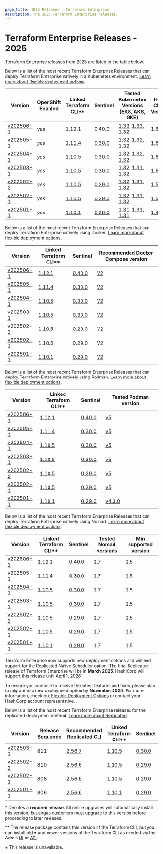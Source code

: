 ```yaml
---
page_title: 2025 Releases - Terraform Enterprise
description: The 2025 Terraform Enterprise releases.
---
```


# Terraform Enterprise Releases - 2025

Terraform Enterprise releases from 2025 are listed in the table below.


<Tabs>
  <Tab heading="Kubernetes">

Below is a list of the most recent Terraform Enterprise Releases that can deploy Terraform Enterprise natively in a Kubernetes environment. [Learn more about flexible deployment options](/terraform/enterprise/deploy/).

| Version           | OpenShift Enabled | Linked <br />Terraform CLI\**                                     | Sentinel                                                                    | Tested Kubernetes Versions (EKS, AKS, GKE) | Helm Chart Version |
| ----------------- | --- |------------------------------------------------------------------- | --------------------------------------------------------------------------- | ------------------------------ | ------------------ |
| [v202506-1](/terraform/enterprise/releases/2025/v202506-1)   | *yes* | [1.12.1](https://github.com/hashicorp/terraform/releases/tag/v1.12.1) | [0.40.0](https://developer.hashicorp.com/sentinel/docs/changelog#0-40-0-may-12-2025)  |  [1.33](https://docs.aws.amazon.com/eks/latest/userguide/kubernetes-versions.html), [1.33](https://learn.microsoft.com/en-us/azure/aks/supported-kubernetes-versions?tabs=azure-cli#aks-kubernetes-release-calendar), [1.32](https://cloud.google.com/kubernetes-engine/docs/release-notes)                  | [1.6.3](https://github.com/hashicorp/terraform-enterprise-helm/releases/tag/v1.6.3)       |
| [v202505-1](/terraform/enterprise/releases/2025/v202505-1)   | *yes* | [1.11.4](https://github.com/hashicorp/terraform/releases/tag/v1.11.4) | [0.30.0](https://developer.hashicorp.com/sentinel/docs/changelog#0-30-0-february-17-2025)  |  [1.32](https://docs.aws.amazon.com/eks/latest/userguide/kubernetes-versions.html), [1.32](https://learn.microsoft.com/en-us/azure/aks/supported-kubernetes-versions?tabs=azure-cli#aks-kubernetes-release-calendar), [1.32](https://cloud.google.com/kubernetes-engine/docs/release-notes)                  | [1.6.2](https://github.com/hashicorp/terraform-enterprise-helm/releases/tag/v1.6.2)       |
| [v202504-1](/terraform/enterprise/releases/2025/v202504-1)   | *yes* | [1.10.5](https://github.com/hashicorp/terraform/releases/tag/v1.10.5) | [0.30.0](https://developer.hashicorp.com/sentinel/docs/changelog#0-30-0-february-17-2025)  |  [1.32](https://docs.aws.amazon.com/eks/latest/userguide/kubernetes-versions.html), [1.32](https://learn.microsoft.com/en-us/azure/aks/supported-kubernetes-versions?tabs=azure-cli#aks-kubernetes-release-calendar), [1.32](https://cloud.google.com/kubernetes-engine/docs/release-notes)                  | [1.6.1](https://github.com/hashicorp/terraform-enterprise-helm/releases/tag/v1.6.1)       |
| [v202503-1](/terraform/enterprise/releases/2025/v202503-1)   | *yes* | [1.10.5](https://github.com/hashicorp/terraform/releases/tag/v1.10.5) | [0.30.0](https://developer.hashicorp.com/sentinel/docs/changelog#0-30-0-february-17-2025)  |  [1.32](https://docs.aws.amazon.com/eks/latest/userguide/kubernetes-versions.html), [1.31](https://learn.microsoft.com/en-us/azure/aks/supported-kubernetes-versions?tabs=azure-cli#aks-kubernetes-release-calendar), [1.32](https://cloud.google.com/kubernetes-engine/docs/release-notes)                  | [1.6.0](https://github.com/hashicorp/terraform-enterprise-helm/releases/tag/v1.6.0)       |
| [v202502-2](/terraform/enterprise/releases/2025/v202502-2)   | *yes* | [1.10.5](https://github.com/hashicorp/terraform/releases/tag/v1.10.5) | [0.29.0](https://developer.hashicorp.com/sentinel/docs/changelog#0-29-0-november-26-2024)  |  [1.32](https://docs.aws.amazon.com/eks/latest/userguide/kubernetes-versions.html), [1.31](https://learn.microsoft.com/en-us/azure/aks/supported-kubernetes-versions?tabs=azure-cli#aks-kubernetes-release-calendar), [1.32](https://cloud.google.com/kubernetes-engine/docs/release-notes)                  | [1.5.0](https://github.com/hashicorp/terraform-enterprise-helm/releases/tag/v1.5.0)       |
| [v202502-1](/terraform/enterprise/releases/2025/v202502-1)   | *yes* | [1.10.5](https://github.com/hashicorp/terraform/releases/tag/v1.10.5) | [0.29.0](https://developer.hashicorp.com/sentinel/docs/changelog#0-29-0-november-26-2024)  |  [1.32](https://docs.aws.amazon.com/eks/latest/userguide/kubernetes-versions.html), [1.31](https://learn.microsoft.com/en-us/azure/aks/supported-kubernetes-versions?tabs=azure-cli#aks-kubernetes-release-calendar), [1.32](https://cloud.google.com/kubernetes-engine/docs/release-notes)                  | [1.5.0](https://github.com/hashicorp/terraform-enterprise-helm/releases/tag/v1.5.0)       |
| [v202501-1](/terraform/enterprise/releases/2025/v202501-1)   | *yes* | [1.10.1](https://github.com/hashicorp/terraform/releases/tag/v1.10.1) | [0.29.0](https://developer.hashicorp.com/sentinel/docs/changelog#0-29-0-november-26-2024)  |  [1.31](https://docs.aws.amazon.com/eks/latest/userguide/kubernetes-versions.html), [1.31](https://learn.microsoft.com/en-us/azure/aks/supported-kubernetes-versions?tabs=azure-cli#aks-kubernetes-release-calendar), [1.31](https://cloud.google.com/kubernetes-engine/docs/release-notes)                  | [1.4.0](https://github.com/hashicorp/terraform-enterprise-helm/releases/tag/v1.4.0)       |


  </Tab>
  <Tab heading="Docker">

Below is a list of the most recent Terraform Enterprise Releases that can deploy Terraform Enterprise natively using Docker. [Learn more about flexible deployment options](/terraform/enterprise/deploy/).

| Version           | Linked <br />Terraform CLI\**                                     | Sentinel                                                                    | Recommended Docker Compose version |
| ----------------- | ------------------------------------------------------------------- | --------------------------------------------------------------------------- | ---------------------------------- |
| [v202506-1](/terraform/enterprise/releases/2025/v202506-1)   | [1.12.1](https://github.com/hashicorp/terraform/releases/tag/v1.12.1) | [0.40.0](https://developer.hashicorp.com/sentinel/docs/changelog#0-40-0-may-12-2025)  | [V2](https://docs.docker.com/compose/migrate/)                       |
| [v202505-1](/terraform/enterprise/releases/2025/v202505-1)   | [1.11.4](https://github.com/hashicorp/terraform/releases/tag/v1.11.4) | [0.30.0](https://developer.hashicorp.com/sentinel/docs/changelog#0-30-0-february-17-2025)  | [V2](https://docs.docker.com/compose/migrate/)                       |
| [v202504-1](/terraform/enterprise/releases/2025/v202504-1)   | [1.10.5](https://github.com/hashicorp/terraform/releases/tag/v1.10.5) | [0.30.0](https://developer.hashicorp.com/sentinel/docs/changelog#0-30-0-february-17-2025)  | [V2](https://docs.docker.com/compose/migrate/)                       |
| [v202503-1](/terraform/enterprise/releases/2025/v202503-1)   | [1.10.5](https://github.com/hashicorp/terraform/releases/tag/v1.10.5) | [0.30.0](https://developer.hashicorp.com/sentinel/docs/changelog#0-30-0-february-17-2025)  | [V2](https://docs.docker.com/compose/migrate/)                       |
| [v202502-2](/terraform/enterprise/releases/2025/v202502-2)   | [1.10.5](https://github.com/hashicorp/terraform/releases/tag/v1.10.5) | [0.29.0](https://developer.hashicorp.com/sentinel/docs/changelog#0-29-0-november-26-2024)  | [V2](https://docs.docker.com/compose/migrate/) |
| [v202502-1](/terraform/enterprise/releases/2025/v202502-1)   | [1.10.5](https://github.com/hashicorp/terraform/releases/tag/v1.10.5) | [0.29.0](https://developer.hashicorp.com/sentinel/docs/changelog#0-29-0-november-26-2024)  | [V2](https://docs.docker.com/compose/migrate/) |
| [v202501-1](/terraform/enterprise/releases/2025/v202501-1)   | [1.10.1](https://github.com/hashicorp/terraform/releases/tag/v1.10.1) | [0.29.0](https://developer.hashicorp.com/sentinel/docs/changelog#0-29-0-november-26-2024)  | [V2](https://docs.docker.com/compose/migrate/) |


  </Tab>
  <Tab heading="Podman">

Below is a list of the most recent Terraform Enterprise Releases that can deploy Terraform Enterprise natively using Podman. [Learn more about flexible deployment options](/terraform/enterprise/deploy/).

| Version           | Linked <br />Terraform CLI\**                                     | Sentinel                                                                    | Tested Podman version |
| ----------------- | ------------------------------------------------------------------- | --------------------------------------------------------------------------- | ---------------------------------- |
| [v202506-1](/terraform/enterprise/releases/2025/v202506-1)   | [1.12.1](https://github.com/hashicorp/terraform/releases/tag/v1.12.1) | [0.40.0](https://developer.hashicorp.com/sentinel/docs/changelog#0-40-0-may-12-2025)  | [v5](https://github.com/containers/podman/releases/tag/v5.0.0)                       |
| [v202505-1](/terraform/enterprise/releases/2025/v202505-1)   | [1.11.4](https://github.com/hashicorp/terraform/releases/tag/v1.11.4) | [0.30.0](https://developer.hashicorp.com/sentinel/docs/changelog#0-30-0-february-17-2025)  | [v5](https://github.com/containers/podman/releases/tag/v5.0.0)                       |
| [v202504-1](/terraform/enterprise/releases/2025/v202504-1)   | [1.10.5](https://github.com/hashicorp/terraform/releases/tag/v1.10.5) | [0.30.0](https://developer.hashicorp.com/sentinel/docs/changelog#0-30-0-february-17-2025)  | [v5](https://github.com/containers/podman/releases/tag/v5.0.0)                       |
| [v202503-1](/terraform/enterprise/releases/2025/v202503-1)   | [1.10.5](https://github.com/hashicorp/terraform/releases/tag/v1.10.5) | [0.30.0](https://developer.hashicorp.com/sentinel/docs/changelog#0-30-0-february-17-2025)  | [v5](https://github.com/containers/podman/releases/tag/v5.0.0)                       |
| [v202502-2](/terraform/enterprise/releases/2025/v202502-2)   | [1.10.5](https://github.com/hashicorp/terraform/releases/tag/v1.10.5) | [0.29.0](https://developer.hashicorp.com/sentinel/docs/changelog#0-29-0-november-26-2024)  | [v5](https://github.com/containers/podman/releases/tag/v5.0.0)                       |
| [v202502-1](/terraform/enterprise/releases/2025/v202502-1)   | [1.10.5](https://github.com/hashicorp/terraform/releases/tag/v1.10.5) | [0.29.0](https://developer.hashicorp.com/sentinel/docs/changelog#0-29-0-november-26-2024)  | [v5](https://github.com/containers/podman/releases/tag/v5.0.0)                       |
| [v202501-1](/terraform/enterprise/releases/2025/v202501-1)   | [1.10.1](https://github.com/hashicorp/terraform/releases/tag/v1.10.1) | [0.29.0](https://developer.hashicorp.com/sentinel/docs/changelog#0-29-0-november-26-2024)  | [v4.3.0](https://podman.io/release/2022/10/22/podman-release-v4.3.0)                       |

  </Tab>
  <Tab heading="Nomad">

Below is a list of the most recent Terraform Enterprise Releases that can deploy Terraform Enterprise natively using Nomad. [Learn more about flexible deployment options](/terraform/enterprise/flexible-deployments/).

| Version           | Linked <br />Terraform CLI\**                                       | Sentinel                                                                    | Tested Nomad versions       | Min supported version |
| ----------------- | ------------------------------------------------------------------- | --------------------------------------------------------------------------- | --------------------------- | --------------------- |
| [v202506-1](/terraform/enterprise/releases/2025/v202506-1)   | [1.12.1](https://github.com/hashicorp/terraform/releases/tag/v1.12.1) | [0.40.0](https://developer.hashicorp.com/sentinel/docs/changelog#0-40-0-may-12-2025)  | 1.7 | 1.5 |
| [v202505-1](/terraform/enterprise/releases/2025/v202505-1)   | [1.11.4](https://github.com/hashicorp/terraform/releases/tag/v1.11.4) | [0.30.0](https://developer.hashicorp.com/sentinel/docs/changelog#0-30-0-february-17-2025)  | 1.7 | 1.5 |
| [v202504-1](/terraform/enterprise/releases/2025/v202504-1)   | [1.10.5](https://github.com/hashicorp/terraform/releases/tag/v1.10.5) | [0.30.0](https://developer.hashicorp.com/sentinel/docs/changelog#0-30-0-february-17-2025)  | 1.7 | 1.5 |
| [v202503-1](/terraform/enterprise/releases/2025/v202503-1)   | [1.10.5](https://github.com/hashicorp/terraform/releases/tag/v1.10.5) | [0.30.0](https://developer.hashicorp.com/sentinel/docs/changelog#0-30-0-february-17-2025)  | 1.7 | 1.5 |
| [v202502-2](/terraform/enterprise/releases/2025/v202502-2)   | [1.10.5](https://github.com/hashicorp/terraform/releases/tag/v1.10.5) | [0.29.0](https://developer.hashicorp.com/sentinel/docs/changelog#0-29-0-november-26-2024)  | 1.7 | 1.5 |
| [v202502-1](/terraform/enterprise/releases/2025/v202502-1)   | [1.10.5](https://github.com/hashicorp/terraform/releases/tag/v1.10.5) | [0.29.0](https://developer.hashicorp.com/sentinel/docs/changelog#0-29-0-november-26-2024)  | 1.7 | 1.5 |
| [v202501-1](/terraform/enterprise/releases/2025/v202501-1)   | [1.10.1](https://github.com/hashicorp/terraform/releases/tag/v1.10.1) | [0.29.0](https://developer.hashicorp.com/sentinel/docs/changelog#0-29-0-november-26-2024)  | 1.7 | 1.5 |

  </Tab>
  <Tab heading="Replicated">

Terraform Enterprise now supports new deployment options and will end support for the Replicated Native Scheduler option. The final Replicated release of Terraform Enterprise will be in **March 2025**. HashiCorp will support this release until April 1, 2026.

To ensure you continue to receive the latest features and fixes, please plan to migrate to a new deployment option by **November 2024**. For more information, check out [Flexible Deployment Options](/terraform/enterprise/deploy) or contact your HashiCorp account representative.

Below is a list of the most recent Terraform Enterprise releases for the replicated deployment method. [Learn more about Replicated](/terraform/enterprise/deploy/replicated).

| Version                                                      | Release Sequence | Recommended<br /> Replicated CLI                                     | Linked <br />Terraform CLI\**                                      | Sentinel                                                                               |
| ------------------------------------------------------------ | ---------------- | -------------------------------------------------------------------- | ------------------------------------------------------------------- | -------------------------------------------------------------------------------------- |
| [v202503-1](/terraform/enterprise/releases/2025/v202503-1)    | 811             | [2.56.7](https://release-notes.replicated.com/release-notes/2.56.7/) | [1.10.5](https://github.com/hashicorp/terraform/releases/tag/v1.10.5) | [0.30.0](https://developer.hashicorp.com/sentinel/docs/changelog#0-30-0-february-17-2025)   |
| [v202502-2](/terraform/enterprise/releases/2025/v202502-2)    | 810             | [2.56.6](https://release-notes.replicated.com/release-notes/2.56.6/) | [1.10.5](https://github.com/hashicorp/terraform/releases/tag/v1.10.5) | [0.29.0](https://developer.hashicorp.com/sentinel/docs/changelog#0-29-0-november-26-2024)   |
| [v202502-1](/terraform/enterprise/releases/2025/v202502-1)    | 808             | [2.56.6](https://release-notes.replicated.com/release-notes/2.56.6/) | [1.10.5](https://github.com/hashicorp/terraform/releases/tag/v1.10.5) | [0.29.0](https://developer.hashicorp.com/sentinel/docs/changelog#0-29-0-november-26-2024)   |
| [v202501-1](/terraform/enterprise/releases/2025/v202501-1)    | 806             | [2.56.6](https://release-notes.replicated.com/release-notes/2.56.6/) | [1.10.1](https://github.com/hashicorp/terraform/releases/tag/v1.10.1) | [0.29.0](https://developer.hashicorp.com/sentinel/docs/changelog#0-29-0-november-26-2024)   |


  </Tab>
</Tabs>

\* Denotes a <strong>required release</strong>. All online upgrades will automatically install this version, but airgap customers must upgrade to this version before proceeding to later releases.

\** The release package contains this version of the Terraform CLI, but you can install older and newer versions of the Terraform CLI as needed via the Admin [UI](/terraform/enterprise/application-administration/resources#managing-terraform-versions) or [API](/terraform/enterprise/api-docs/admin/terraform-versions).

\+ This release is unavailable.
